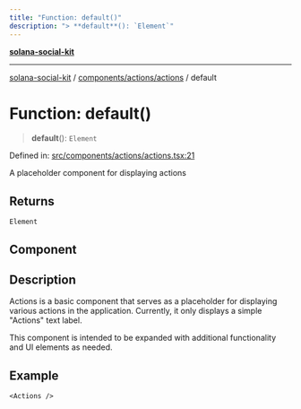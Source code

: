 ```yaml
---
title: "Function: default()"
description: "> **default**(): `Element`"
---
```


[**solana-social-kit**](../../../../README.mdx)

***

[solana-social-kit](../../../../README.mdx) / [components/actions/actions](../README.mdx) / default

# Function: default()

> **default**(): `Element`

Defined in: [src/components/actions/actions.tsx:21](https://github.com/SendArcade/solana-social-starter/blob/bd4b3556b8f469c27ebb06f4df65b3a36b43ba3b/src/components/actions/actions.tsx#L21)

A placeholder component for displaying actions

## Returns

`Element`

## Component

## Description

Actions is a basic component that serves as a placeholder for displaying
various actions in the application. Currently, it only displays a simple
"Actions" text label.

This component is intended to be expanded with additional functionality
and UI elements as needed.

## Example

```tsx
<Actions />
```
